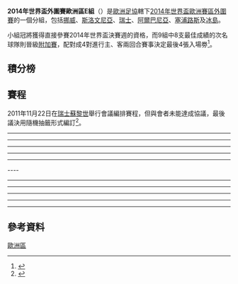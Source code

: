 {{Pathnav|2014年世界盃足球賽|2014年世界盃外圍賽|2014年世界盃外圍賽 (歐洲區)|frame=3}}
'''2014年世界盃外圍賽歐洲區E組'''（{{lang-en|'''2014 FIFA World Cup qualification UEFA Group E'''}}）是[[歐洲足協|歐洲足協]]轄下[[2014年世界盃足球賽|2014年世界盃]][[2014年世界盃外圍賽_(歐洲區)|歐洲賽區]][[2014年世界盃外圍賽|外圍賽]]的一個分組，包括[[挪威國家足球隊|挪威]]、[[斯洛文尼亞國家足球隊|斯洛文尼亞]]、[[瑞士國家足球隊|瑞士]]、[[阿爾巴尼亞國家足球隊|阿爾巴尼亞]]、[[塞浦路斯國家足球隊|塞浦路斯]]及[[冰島國家足球隊|冰島]]。

小組冠將獲得直接參賽2014年世界盃決賽週的資格，而9組中8支最佳成績的次名球隊則晉級[[2014年世界盃外圍賽歐洲區第二輪|附加賽]]，配對成4對進行主、客兩回合賽事決定最後4張入場劵<ref>{{Cite web |url=http://www.fifa.com/mm/document/tournament/loc/01/44/46/23/2014fwc_drawprocedures_europe.pdf |title=2014 FIFA World Cup Brazil - Preliminary Competition Format and Draw Procedure - European Zone |accessdate=2011-11-29 |archive-date=2011-11-25 |archive-url=https://web.archive.org/web/20111125125406/http://www.fifa.com/mm/document/tournament/loc/01/44/46/23/2014fwc_drawprocedures_europe.pdf |dead-url=no }}</ref>。

== 積分榜 ==
{{2014年國際足協世界盃外圍賽 – 歐洲區E組|show_matches=yes}}

== 賽程 ==
2011年11月22日在[[瑞士|瑞士]][[蘇黎世|蘇黎世]]舉行會議編排賽程，但與會者未能達成協議，最後議決用隨機抽籤形式編訂<ref>{{cite news|url=http://www.nzs.si/novice/2011-11-22-Po-zrebu-najprej-s-Svico-in-Norvesko|title=Po žrebu najprej s Švico in Norveško|trans_title=After the draw–first Switzerland and Norway|date=22 November 2011|publisher=nzs.si|language=sl|accessdate=22 November 2011|archive-date=2011-11-29|archive-url=https://web.archive.org/web/20111129072052/http://www.nzs.si/novice/2011-11-22-Po-zrebu-najprej-s-Svico-in-Norvesko|dead-url=no}}</ref>。
----
<div id="Albania v Cyprus"></div>{{footballbox
|date       = 7 September 2012
|time       =
|team1      = {{fb-rt|ALB}}
|score      = 3–1
|report     =
|team2      = {{fb|CYP}}
|goals1     = Michael CONSTANTINOU {{goal|35|o.g.}}<br />Edgar CANI {{goal|84}}<br />Erjon BOGDANI {{goal|87}} 
|goals2     = Vincent LABAN {{goal|45+2}}
|stadium    = [[地拉那|地拉那]]Qemal Stafa 體育場
|attendance = 9,400
|referee    = KUCHIN Artyom（{{nfa|KAZ}}）
}}
<div id="Iceland v Norway"></div>{{footballbox
|date       = 7 September 2012
|time       =
|team1      = {{fb-rt|ISL}}
|score      = 2–0
|report     =
|team2      = {{fb|NOR}}
|goals1     = Kari ARNASON {{goal|21}}<br />Alfred FINNBOGASON {{goal|81}} 
|goals2     =
|stadium    = [[雷克雅未克|雷克雅未克]]Laugardalsvöllur
|attendance = 8,352
|referee    = GAUTIER Antony（{{nfa|FRA}}）
}}
<div id="Slovenia v Switzerland"></div>{{footballbox
|date       = 7 September 2012
|time       =
|team1      = {{fb-rt|SVN}}
|score      = 0–2
|report     =
|team2      = {{fb|SUI}}
|goals1     =
|goals2     = Granit XHAKA {{goal|20}}<br />Gokhan INLER {{goal|51}}
|stadium    = [[盧比安納|盧比安納]]體育公園體育場
|attendance =
|referee    = TAGLIAVENTO Paolo（{{nfa|ITA}}）
}}
----
<div id="Cyprus v Iceland"></div>{{footballbox
|date       = 11 September 2012
|time       =
|team1      = {{fb-rt|CYP}}
|score      = 1–0
|report     =
|team2      = {{fb|ISL}}
|goals1     = Constantinos MAKRIDES {{goal|58}}
|goals2     =
|stadium    = [[拉纳卡|拉纳卡]]Antonis Papadopoulos球场
|attendance = 1,600
|referee    = Sébastien DELAFRIERE（{{nfa|BEL}}）
}}
<div id="Norway v Slovenia"></div>{{footballbox
|date       = 11 September 2012
|time       =
|team1      = {{fb-rt|NOR}}
|score      = 2–1
|report     =
|team2      = {{fb|SVN}}
|goals1     = Markus HENRIKSEN {{goal|26}}<br />[[约翰·里瑟|J·A·里瑟]] {{goal|90+3}}
|goals2     = Kjetil WÆHLER {{goal|16|o.g.}}
|stadium    = [[奥斯陆|奥斯陆]]，Ulleval球场
|attendance = 11,168
|referee    = Fırat AYDINUS（{{nfa|TUR}}）
}}
<div id="Switzerland v Albania"></div>{{footballbox
|date       = 11 September 2012
|time       =
|team1      = {{fb-rt|SUI}}
|score      = 2–0
|report     =
|team2      = {{fb|ALB}}
|goals1     = Xherdan SHAQIRI {{goal|23}}<br />Gökhan INLER {{goal|68|pen.}}
|goals2     =
|stadium    = [[卢塞恩|卢塞恩]]，Swissporarena
|attendance = 16,500
|referee    = Alexandru Ovidiu HATEGAN（{{nfa|ROU}}）
}}
----
<div id="Albania v Iceland"></div>{{footballbox
|date       = 2012年10月12日
|time       = 19:00（[[UTC+2|UTC+2]]） 
|team1      = {{fb-rt|ALB}}
|score      = 1–2
|report     = [http://www.fifa.com/worldcup/preliminaries/matchcast/index.html?matchid=300182253 報告]
|team2      = {{fb|ISL}}
|goals1     = {{link-en|Edgar Çani|Edgar Çani}} {{goal|29}}
|goals2     = [[比基·比亞納爾森|布賈納森]] {{goal|19}}<br />[[吉爾維·西於爾茲松|西於爾茲松]] {{goal|81}} 
|stadium    = [[地拉那|地拉那]]{{link-en|Qemal Stafa體育場|Qemal Stafa Stadium}}
|attendance = 8,200
|referee    = Tony ASUMAA（{{nfa|FIN}}）
}}
<div id="Switzerland v Norway"></div>{{footballbox
|date       = 2012年10月12日
|time       = 20:30（[[UTC+2|UTC+2]]） 
|team1      = {{fb-rt|SUI}}
|score      = 1–1
|report     = [http://www.fifa.com/worldcup/preliminaries/matchcast/index.html?matchid=300182256 報告]
|team2      = {{fb|NOR}}
|goals1     = [[馬里奧·加夫拉諾維奇|Gavranović]] {{goal|79}}
|goals2     = [[布雷德·汉格兰德|汉格兰德]] {{goal|81}}
|stadium    = [[伯恩|伯恩]][[瑞士首都球場|瑞士首都球場]]
|attendance = 30,712
|referee    = David FERNÁNDEZ BORBALÁN（{{nfa|ESP}}）
}}
<div id="Slovenia v Cyprus"></div>{{footballbox
|date       = 2012年10月12日
|time       = 20:45（[[UTC+2|UTC+2]]） 
|team1      = {{fb-rt|SVN}}
|score      = 2–1
|report     = [http://www.fifa.com/worldcup/preliminaries/matchcast/index.html?matchid=300182267 報告]
|team2      = {{fb|CYP}}
|goals1     = [[蒂姆·馬塔夫茲|Matavž]] {{goal|38||61}}
|goals2     = {{link-en|Efstathios Aloneftis|Efstathios Aloneftis}} {{goal|83}}
|stadium    = [[馬里博爾|馬里博爾]]{{link-en|柳德斯基·沃特球場|Stadion Ljudski vrt}}
|attendance = 7,988
|referee    = Ivan Kružliak（{{nfa|SVK}}）
}}
----
<div id="Albania v Slovenia"></div>{{footballbox
|date       = 16 October 2012
|time       =
|team1      = {{fb-rt|ALB}}
|score      = 1–0
|report     =
|team2      = {{fb|SVN}}
|goals1     = {{link-en|Odise Roshi|Odise Roshi}} {{goal|37}}
|goals2     =
|stadium    = [[地拉那|地拉那]]{{link-en|Qemal Stafa體育場|Qemal Stafa Stadium}}
|attendance = 9,000
|referee    = [[馬田·漢臣|馬田·漢臣]]（{{nfa|SWE}}）
}}
<div id="Cyprus v Norway"></div>{{footballbox
|date       = 16 October 2012
|time       =
|team1      = {{fb-rt|CYP}}
|score      = 1–3
|report     =
|team2      = {{fb|NOR}}
|goals1     = {{link-en|Efstathios Aloneftis|Efstathios Aloneftis}} {{goal|42}}
|goals2     = [[布雷德·汉格兰德|汉格兰德]] {{goal|45}}<br />{{link-en|Tarik Elyounoussi|Tarik Elyounoussi}} {{goal|81|pen.}}<br />{{link-en|Joshua King|Joshua King (footballer)}} {{goal|83}}
|stadium    = [[拉纳卡|拉纳卡]]Antonis Papadopoulos球场
|attendance = 2,493
|referee    = Paweł Gil（{{nfa|POL}}）
}}
<div id="Iceland v Switzerland"></div>{{footballbox
|date       = 16 October 2012
|time       =
|team1      = {{fb-rt|ISL}}
|score      = 0–2
|report     =
|team2      = {{fb|SUI}}
|goals1     =
|goals2     = [[特兰基洛·巴内塔|巴内塔]] {{goal|66}}<br />[[馬里奧·加夫拉諾維奇|Gavranović]] {{goal|79}}
|stadium    = [[雷克雅維克|雷克雅維克]]，Laugardalsvöllur球场
|attendance = 8,369
|referee    = Alan Kelly（{{nfa|IRL}}）
}}
----
<div id="Norway v Albania"></div>{{footballbox
|date       = 22 March 2013
|time       =
|team1      = {{fb-rt|NOR}}
|score      = 0–1
|report     =
|team2      = {{fb|ALB}}
|goals1     =
|goals2     = [[哈姆迪·萨利赫|萨利赫]] {{goal|66}}
|stadium    = [[奥斯陆|奥斯陆]]，Ullevaal球场
|attendance = 11,207
|referee    = Kevin Blom（{{nfa|NED}}）
}}
<div id="Slovenia v Iceland"></div>{{footballbox
|date       = 22 March 2013
|time       =
|team1      = {{fb-rt|SVN}}
|score      = 1–2
|report     =
|team2      = {{fb|ISL}}
|goals1     = [[米利沃耶·諾瓦科維奇|諾瓦科維奇]] {{goal|34}}
|goals2     = [[吉尔维·西于尔兹松|西于尔兹松]] {{goal|55||78}}
|stadium    = [[卢布尔雅那|卢布尔雅那]]，Stožice球场
|attendance = 6,500
|referee    = Stavros Tritsonis（{{nfa|GRE}}）
}}
---- 
<div id="Cyprus v Switzerland "></div>{{footballbox
|date       = 23 March 2013
|time       =
|team1      = {{fb-rt|CYP}}
|score      = 0–0
|report     =
|team2      = {{fb|SUI}}
|goals1     =
|goals2     =
|stadium    = [[尼科西亚|尼科西亚]]，GSP球场
|attendance = 2,045
|referee    = Manuel Gräfe（{{nfa|GER}}）
}}
----
<div id="Albania v Norway"></div>{{footballbox
|date       = 7 June 2013
|time       =
|team1      = {{fb-rt|ALB}}
|score      = 1–1
|report     =
|team2      = {{fb|NOR}}
|goals1     =
|goals2     =
|stadium    =
|attendance =
|referee    = 
}}
<div id="Iceland v Slovenia"></div>{{footballbox
|date       = 7 June 2013
|time       =
|team1      = {{fb-rt|ISL}}
|score      = 2–4
|report     =
|team2      = {{fb|SVN}}
|goals1     =
|goals2     =
|stadium    =
|attendance =
|referee    = 
}}
<div id="Switzerland v Cyprus"></div>{{footballbox
|date       = 8 June 2013
|time       =
|team1      = {{fb-rt|SUI}}
|score      = 1–0
|report     =
|team2      = {{fb|CYP}}
|goals1     =
|goals2     =
|stadium    =
|attendance =
|referee    = 
}}
----
<div id="Norway v Cyprus"></div>{{footballbox
|date       = 2013年9月6日
|time       = 19:00 [[UTC+2|UTC+2]]
|team1      = {{fb-rt|NOR}}
|score      = 2–0
|report     = [http://www.fifa.com/worldcup/preliminaries/europe/matches/round=258374/match=300182263/report.html 報告]
|team2      = {{fb|CYP}}
|goals1     =
|goals2     =
|stadium    =
|attendance =
|referee    = 
}}
<div id="Slovenia v Albania"></div>{{footballbox
|date       = 2013年9月6日
|time       = 20:30 [[UTC+2|UTC+2]]
|team1      = {{fb-rt|SVN}}
|score      = 1–0
|report     = [http://www.fifa.com/worldcup/preliminaries/europe/matches/round=258374/match=300182257/report.html 報告]
|team2      = {{fb|ALB}}
|goals1     =
|goals2     =
|stadium    =
|attendance =
|referee    = 
}}
<div id="Switzerland v Iceland"></div>{{footballbox
|date       = 2013年9月6日
|time       = 20:30 [[UTC+2|UTC+2]]
|team1      = {{fb-rt|SUI}}
|score      = 4–4
|report     = [http://www.fifa.com/worldcup/preliminaries/europe/matches/round=258374/match=300182242/report.html 報告]
|team2      = {{fb|ISL}}
|goals1     =
|goals2     =
|stadium    =
|attendance =
|referee    = 
}}
----
<div id="Cyprus v Slovenia"></div>{{footballbox
|date       = 10 September 2013
|time       =
|team1      = {{fb-rt|CYP}}
|score      = 0–2
|report     =
|team2      = {{fb|SVN}}
|goals1     =
|goals2     =
|stadium    =
|attendance =
|referee    = 
}}
<div id="Iceland v Albania"></div>{{footballbox
|date       = 10 September 2013
|time       =
|team1      = {{fb-rt|ISL}}
|score      = 2–1
|report     =
|team2      = {{fb|ALB}}
|goals1     =
|goals2     =
|stadium    =
|attendance =
|referee    = 
}}
<div id="Norway v Switzerland"></div>{{footballbox
|date       = 10 September 2013
|time       =
|team1      = {{fb-rt|NOR}}
|score      = 0–2
|report     =
|team2      = {{fb|SUI}}
|goals1     =
|goals2     =
|stadium    =
|attendance =
|referee    = 
}}
----
<div id="Albania v Switzerland"></div>{{footballbox
|date       = 11 October 2013
|time       =
|team1      = {{fb-rt|ALB}}
|score      = 1–2
|report     =
|team2      = {{fb|SUI}}
|goals1     =
|goals2     =
|stadium    =
|attendance =
|referee    = 
}}
<div id="Iceland v Cyprus"></div>{{footballbox
|date       = 11 October 2013
|time       =
|team1      = {{fb-rt|ISL}}
|score      = 2–0
|report     =
|team2      = {{fb|CYP}}
|goals1     =
|goals2     =
|stadium    =
|attendance =
|referee    = 
}}
<div id="Slovenia v Norway"></div>{{footballbox
|date       = 11 October 2013
|time       =
|team1      = {{fb-rt|SVN}}
|score      = 3–0
|report     =
|team2      = {{fb|NOR}}
|goals1     =
|goals2     =
|stadium    =
|attendance =
|referee    = 
}}
----
<div id="Cyprus v Albania"></div>{{footballbox
|date       = 15 October 2013
|time       =
|team1      = {{fb-rt|CYP}}
|score      = 0–0
|report     =
|team2      = {{fb|ALB}}
|goals1     =
|goals2     =
|stadium    =
|attendance =
|referee    = 
}}
<div id="Norway v Iceland"></div>{{footballbox
|date       = 15 October 2013
|time       =
|team1      = {{fb-rt|NOR}}
|score      = 1–1
|report     =
|team2      = {{fb|ISL}}
|goals1     =
|goals2     =
|stadium    =
|attendance =
|referee    = 
}}
<div id="Switzerland v Slovenia"></div>{{footballbox
|date       = 15 October 2013
|time       =
|team1      = {{fb-rt|SUI}}
|score      = 1–0
|report     =
|team2      = {{fb|SVN}}
|goals1     =
|goals2     =
|stadium    =
|attendance =
|referee    = 
}}

== 參考資料 ==
{{Reflist}}

{{2014年國際足協世界盃外圍賽}}

[[Category:2014年世界盃外圍賽|歐洲區]]